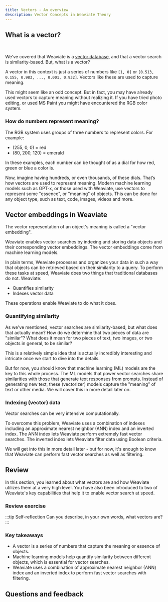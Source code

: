 ```yaml
---
title: Vectors - An overview
description: Vector Concepts in Weaviate Theory
---
```


## <i class="fa-solid fa-square-chevron-right"></i> What is a vector?


<ReactPlayer className="react-player" url='https://youtu.be/iFUeV3aYynI' controls='true' />
<br/>

We've covered that Weaviate is a [vector database](/blog/what-is-a-vector-database), and that a vector search is similarity-based. But, what is a vector?

A vector in this context is just a series of numbers like `[1, 0]` or `[0.513, 0.155, 0.983, ..., 0.001, 0.932]`. Vectors like these are used to capture meaning.

This might seem like an odd concept. But in fact, you may have already used vectors to capture meaning without realizing it. If you have tried photo editing, or used MS Paint you might have encountered the RGB color system.

### <i class="fa-solid fa-chalkboard"></i> How do numbers represent meaning?

The RGB system uses groups of three numbers to represent colors. For example:

- (255, 0, 0) = red
- (80, 200, 120) = emerald

In these examples, each number can be thought of as a dial for how red, green or blue a color is.

Now, imagine having hundreds, or even thousands, of these dials. That’s how vectors are used to represent meaning. Modern machine learning models such as GPT-x, or those used with Weaviate, use vectors to represent some "essence", or "meaning" of objects. This can be done for any object type, such as text, code, images, videos and more.

## <i class="fa-solid fa-square-chevron-right"></i> Vector embeddings in Weaviate

<!-- <img src={imageUrl} alt="Image alt" width="75%"/> -->

The vector representation of an object's meaning is called a "vector embedding".

Weaviate enables vector searches by indexing and storing data objects and their corresponding vector embeddings. The vector embeddings come from machine learning models.

In plain terms, Weaviate processes and organizes your data in such a way that objects can be retrieved based on their similarity to a query. To perform these tasks at speed, Weaviate does two things that traditional databases do not. Weaviate:

- Quantifies similarity
- Indexes vector data

These operations enable Weaviate to do what it does.

### <i class="fa-solid fa-chalkboard"></i> Quantifying similarity

As we've mentioned, vector searches are similarity-based, but what does that actually mean? How do we determine that two pieces of data are "similar"? What does it mean for two pieces of text, two images, or two objects in general, to be similar?

This is a relatively simple idea that is actually incredibly interesting and intricate once we start to dive into the details.

But for now, you should know that machine learning (ML) models are the key to this whole process. The ML models that power vector searches share similarities with those that generate text responses from prompts. Instead of generating new text, these (vectorizer) models capture the "meaning" of text or other media. We will cover this in more detail later on.

### <i class="fa-solid fa-chalkboard"></i> Indexing (vector) data

Vector searches can be very intensive computationally.

To overcome this problem, Weaviate uses a combination of indexes including an approximate nearest neighbor (ANN) index and an inverted index. The ANN index lets Weaviate perform extremely fast vector searches. The inverted index lets Weaviate filter data using Boolean criteria.

We will get into this in more detail later - but for now, it's enough to know that Weaviate can perform fast vector searches as well as filtering.

## <i class="fa-solid fa-square-chevron-right"></i> Review

In this section, you learned about what vectors are and how Weaviate utilizes them at a very high level. You have also been introduced to two of Weaviate's key capabilities that help it to enable vector search at speed.

### <i class="fa-solid fa-pen-to-square"></i> Review exercise

:::tip Self-reflection
Can you describe, in your own words, what vectors are?
:::

<Quiz questions={howWeaviateWorks} />

### <i class="fa-solid fa-lightbulb-on"></i> Key takeaways

- A vector is a series of numbers that capture the meaning or essence of objects.
- Machine learning models help quantify similarity between different objects, which is essential for vector searches.
- Weaviate uses a combination of approximate nearest neighbor (ANN) index and an inverted index to perform fast vector searches with filtering.

## Questions and feedback


<DocsFeedback/>

